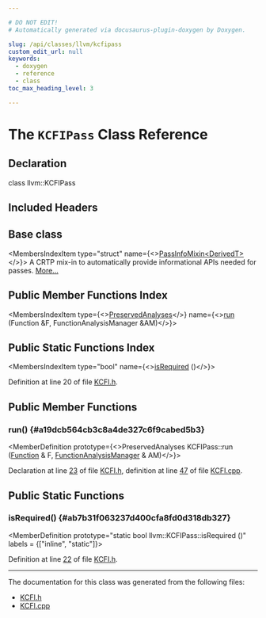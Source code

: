 ```yaml
---

# DO NOT EDIT!
# Automatically generated via docusaurus-plugin-doxygen by Doxygen.

slug: /api/classes/llvm/kcfipass
custom_edit_url: null
keywords:
  - doxygen
  - reference
  - class
toc_max_heading_level: 3

---
```





# The `KCFIPass` Class Reference

<DoxygenPage pluginConfig={pluginConfig}>



## Declaration

<CodeBlock>class llvm::KCFIPass</CodeBlock>

## Included Headers

<IncludesList>
<IncludesListItem
  filePath="llvm/Transforms/Instrumentation/KCFI.h"
  permalink="/docs/api/files/include/include/llvm/include/llvm/transforms/include/llvm/transforms/instrumentation/kcfi-h"
  isLocal="true" />
</IncludesList>

## Base class

<MembersIndex>

<MembersIndexItem
  type="struct"
  name={<><a href="/docs/api/structs/llvm/passinfomixin">PassInfoMixin&lt;DerivedT&gt;</a></>}>
A CRTP mix-in to automatically provide informational APIs needed for passes. <a href="/docs/api/structs/llvm/passinfomixin/#details">More...</a>
</MembersIndexItem>

</MembersIndex>

## Public Member Functions Index

<MembersIndex>

<MembersIndexItem
  type={<><a href="/docs/api/classes/llvm/preservedanalyses">PreservedAnalyses</a></>}
  name={<><a href="#a19dcb564cb3c8a4de327c6f9cabed5b3">run</a> (Function &amp;F, FunctionAnalysisManager &amp;AM)</>}>
</MembersIndexItem>

</MembersIndex>

## Public Static Functions Index

<MembersIndex>

<MembersIndexItem
  type="bool"
  name={<><a href="#ab7b31f063237d400cfa8fd0d318db327">isRequired</a> ()</>}>
</MembersIndexItem>

</MembersIndex>


Definition at line 20 of file <a href="/docs/api/files/include/include/llvm/include/llvm/transforms/include/llvm/transforms/instrumentation/kcfi-h">KCFI.h</a>.

<SectionDefinition>

## Public Member Functions

### run() {#a19dcb564cb3c8a4de327c6f9cabed5b3}

<MemberDefinition
  prototype={<>PreservedAnalyses KCFIPass::run (<a href="/docs/api/classes/llvm/function">Function</a> &amp; F, <a href="/docs/api/namespaces/llvm/#adce09a5a0de0e3177eb00e932734af2f">FunctionAnalysisManager</a> &amp; AM)</>}>

Declaration at line <a href="/docs/api/files/include/include/llvm/include/llvm/transforms/include/llvm/transforms/instrumentation/kcfi-h/#l00023">23</a> of file <a href="/docs/api/files/include/include/llvm/include/llvm/transforms/include/llvm/transforms/instrumentation/kcfi-h">KCFI.h</a>, definition at line <a href="/docs/api/files/lib/lib/transforms/lib/transforms/instrumentation/kcfi-cpp/#l00047">47</a> of file <a href="/docs/api/files/lib/lib/transforms/lib/transforms/instrumentation/kcfi-cpp">KCFI.cpp</a>.
</MemberDefinition>

</SectionDefinition>

<SectionDefinition>

## Public Static Functions

### isRequired() {#ab7b31f063237d400cfa8fd0d318db327}

<MemberDefinition
  prototype="static bool llvm::KCFIPass::isRequired ()"
  labels = {["inline", "static"]}>

Definition at line <a href="/docs/api/files/include/include/llvm/include/llvm/transforms/include/llvm/transforms/instrumentation/kcfi-h/#l00022">22</a> of file <a href="/docs/api/files/include/include/llvm/include/llvm/transforms/include/llvm/transforms/instrumentation/kcfi-h">KCFI.h</a>.
</MemberDefinition>

</SectionDefinition>

<hr/>

The documentation for this class was generated from the following files:

<ul>
<li><a href="/docs/api/files/include/include/llvm/include/llvm/transforms/include/llvm/transforms/instrumentation/kcfi-h">KCFI.h</a></li>
<li><a href="/docs/api/files/lib/lib/transforms/lib/transforms/instrumentation/kcfi-cpp">KCFI.cpp</a></li>
</ul>

</DoxygenPage>

